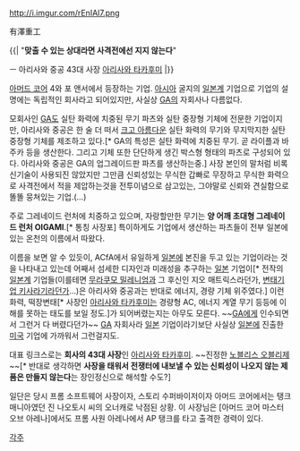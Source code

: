 http://i.imgur.com/rEnIAl7.png

有澤重工

{{|
"'''맞출 수 있는 상대라면 사격전에선 지지 않는다'''"

ㅡ 아리사와 중공 43대 사장 [[아리사와 타카후미]]
|}}
 


[[아머드 코어]] 4와 포 앤서에서 등장하는 기업.
[[아시아]] 굴지의 [[일본]]계 기업으로 기업의 설명에는 독립적인 회사라고 되어있지만, 사실상 [[GA]]의 자회사나 다름없다.

모회사인 [[GA]]도 실탄 화력에 치중된 무기 파츠와 실탄 중장형 기체에 전문한 기업이지만, 아리사와 중공은 한 술 더 떠서 [[크고 아름다운]] 실탄 화력의 무기와 무지막지한 실탄 중장형 기체를 제조하고 있다.[* GA의 특성은 실탄 화력에 치중된 무기. 곧 라이플과 바주카 등을 생산한다. 그리고 기체 또한 단단하게 생긴 박스형 형태의 파츠로 구성되어 있다. 아리사와 중공은 GA의 업그레이드판 파츠를 생산하는중.] 사장 본인의 말처럼 비록 신기술이 사용되진 않았지만 그만큼 신뢰성있는 무식한 갑빠로 무장하고 무식한 화력으로 사격전에서 적을 제압하는것을 전투이념으로 삼고있는, 그야말로 신뢰와 견실함으로 똘똘 뭉쳐있는 기업.(...)

주로 그레네이드 런처에 치중하고 있으며, 자랑할만한 무기는 '''양 어깨 초대형 그레네이드 런처 OIGAMI'''.[* 통칭 사장포] 특이하게도 기업에서 생산하는 파츠들이 전부 일본에 있는 온천의 이름에서 따왔다.

이름을 보면 알 수 있듯이, ACfA에서 유일하게 [[일본]]에 본진을 두고 있는 기업이라는 것을 나타내고 있는데 어째서 섬세한 디자인과 미래성을 추구하는 [[일본]] 기업이[* 전작의 [[일본]]계 기업들(이를테면 [[무라쿠모 밀레니엄]]과 그 후신인 지오 매트릭스라던가, [[키사라기(아머드 코어)|변태기업 키사라기]]라던가…)은 아리사와 중공과는 반대로 에너지, 경량 기체 위주였다.] 이런 화력, 떡장변태[* 사장인 [[아리사와 타카후미]]는 경량형 AC, 에너지 계열 무기 등등에 이해를 못하는 태도를 보일 정도.]가 되어버렸는지는 아무도 모른다. ~~[[GA]]에게 인수되면서 그런거 다 버렸다던가~~ [[GA]] 자회사라 [[일본]] 기업이라기보단 사실상 [[일본]]에 진출한 [[미국]] 기업에 가까워서 그런걸지도.

대표 링크스로는 '''회사의 43대 사장'''인 [[아리사와 타카후미]]. ~~진정한 [[노블리스 오블리제]]~~[* 반대로 생각하면 '''사장을 태워서 전쟁터에 내보낼 수 있는 신뢰성이 나오지 않는 제품은 만들지 않는다'''는 장인정신으로 해석할 수도?]

일단은 당시 프롬 소프트웨어 사장이자, 스토리 수퍼바이저이자 아머드 코어에서는 탱크 매니아였던 진 나오토시 씨의 오너캐로 낙점된 상황. 이 사장님은 [아머드 코어 마스터 오브 아레나]에서도 프롬 사원 아레나에서 AP 탱크를 타고 출격한 경력이 있다.


[[각주]]
